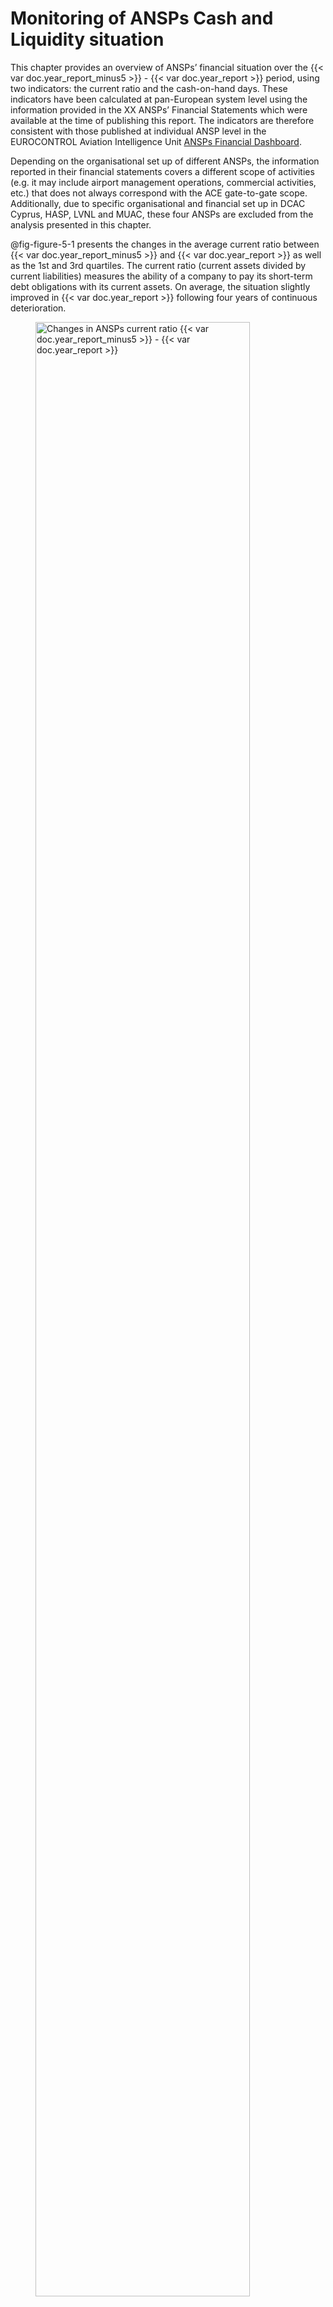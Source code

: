 # Monitoring of ANSPs Cash and Liquidity situation {#sec-covid}

This chapter provides an overview of ANSPs' financial situation over the {{< var doc.year_report_minus5 >}} - {{< var doc.year_report >}} period, using two indicators: the current ratio and the cash-on-hand days. These indicators have been calculated at pan-European system level using the information provided in the XX ANSPs' Financial Statements which were available at the time of publishing this report. The indicators are therefore consistent with those published at individual ANSP level in the EUROCONTROL Aviation Intelligence Unit [ANSPs Financial Dashboard](https://ansperformance.eu/economics/finance/).

Depending on the organisational set up of different ANSPs, the information reported in their financial statements covers a different scope of activities (e.g. it may include airport management operations, commercial activities, etc.) that does not always correspond with the ACE gate-to-gate scope. Additionally, due to specific organisational and financial set up in DCAC Cyprus, HASP, LVNL and MUAC, these four ANSPs are excluded from the analysis presented in this chapter.

@fig-figure-5-1 presents the changes in the average current ratio between {{< var doc.year_report_minus5 >}} and {{< var doc.year_report >}} as well as the 1st and 3rd quartiles. The current ratio (current assets divided by current liabilities) measures the ability of a company to pay its short-term debt obligations with its current assets. On average, the situation slightly improved in {{< var doc.year_report >}} following four years of continuous deterioration.

![Changes in ANSPs current ratio {{< var doc.year_report_minus5 >}} - {{< var doc.year_report >}}](figures/Figure-5-1.png){#fig-figure-5-1 width="90%"}

@fig-figure-5-2 shows the changes in cash-on-hand days at Pan-European system level over the {{< var doc.year_report_minus5 >}} - {{< var doc.year_report >}} period as well as the 1st quartile and the 3rd quartile of these indicators. The cash-on-hand days indicator (cash & cash equivalents divided by operating costs x 365) measures the length of time a company can pay its operating costs from its cash reserves.

![{{< var doc.year_report_minus5 >}} - {{< var doc.year_report >}} trends in cash-on-hand days at Pan-European system level](figures/Figure-5-2.png){#fig-figure-5-2 width="90%"}

In {{< var doc.year_report >}}, the average cash-on-hand days amounted to 145 days, which is +38 days higher than in 2021 and +7 days higher than in 2020, but is still below the pre-pandemic levels.
